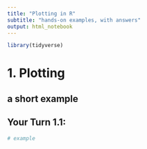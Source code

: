 ```yaml
---
title: "Plotting in R"
subtitle: "hands-on examples, with answers"
output: html_notebook
---
```


<!-- This file by Martin Monkman is licensed under a Creative Commons Attribution 4.0 International License. -->

```r
library(tidyverse)

```

# 1. Plotting


## a short example



## Your Turn 1.1: 


```r
# example


```




